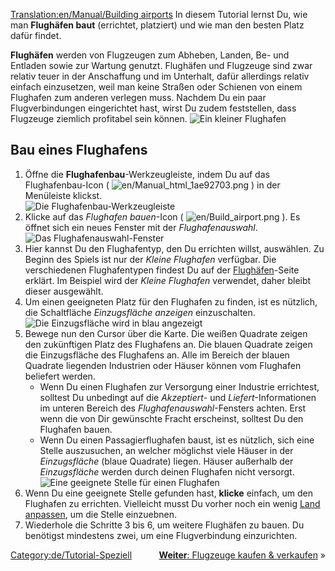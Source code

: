 [[Translation:en/Manual/Building airports]]
{{de/Tutorial}}
In diesem Tutorial lernst Du, wie man '''Flughäfen baut''' (errichtet, platziert) und wie man den besten Platz dafür findet.

'''Flughäfen''' werden von Flugzeugen zum Abheben, Landen, Be- und Entladen sowie zur Wartung genutzt. Flughäfen und Flugzeuge sind zwar relativ teuer in der Anschaffung und im Unterhalt, dafür allerdings relativ einfach einzusetzen, weil man keine Straßen oder Schienen von einem Flughafen zum anderen verlegen muss. Nachdem Du ein paar Flugverbindungen eingerichtet hast, wirst Du zudem feststellen, dass Flugzeuge ziemlich profitabel sein können.
[[File:en/Build-airport-1.png|frame|none|Ein kleiner Flughafen]]

== Bau eines Flughafens ==
# Öffne die '''Flughafenbau'''-Werkzeugleiste, indem Du auf das Flughafenbau-Icon ( [[File:en/Manual html 1ae92703.png]] ) in der Menüleiste klickst.<br/>[[File:en/Airport construction.png|frame|none|Die Flughafenbau-Werkzeugleiste]]
# Klicke auf das ''Flughafen bauen''-Icon ( [[File:en/Build airport.png]] ). Es öffnet sich ein neues Fenster mit der ''Flughafenauswahl''.<br/>[[File:en/Build-airport-2.png|frame|none|Das ''Flughafenauswahl''-Fenster]]
# Hier kannst Du den Flughafentyp, den Du errichten willst, auswählen. Zu Beginn des Spiels ist nur der ''Kleine Flughafen'' verfügbar. Die verschiedenen Flughafentypen findest Du auf der [[de/Flughafen|Flughäfen]]-Seite erklärt. Im Beispiel wird der ''Kleine Flughafen'' verwendet, daher bleibt dieser ausgewählt.
# Um einen geeigneten Platz für den Flughafen zu finden, ist es nützlich, die Schaltfläche ''Einzugsfläche anzeigen'' einzuschalten.<br/>[[File:en/Coverage-area-highlight.png|frame|none|Die Einzugsfläche wird in blau angezeigt]]
# Bewege nun den Cursor über die Karte. Die weißen Quadrate zeigen den zukünftigen Platz des Flughafens an. Die blauen Quadrate zeigen die Einzugsfläche des Flughafens an. Alle im Bereich der blauen Quadrate liegenden Industrien oder Häuser können vom Flughafen beliefert werden.
#* Wenn Du einen Flughafen zur Versorgung einer Industrie errichtest, solltest Du unbedingt auf die ''Akzeptiert''- und ''Liefert''-Informationen im unteren Bereich des ''Flughafenauswahl''-Fensters achten. Erst wenn die von Dir gewünschte Fracht erscheinst, solltest Du den Flughafen bauen.
#* Wenn Du einen Passagierflughafen baust, ist es nützlich, sich eine Stelle auszusuchen, an welcher möglichst viele Häuser in der ''Einzugsfläche'' (blaue Quadrate) liegen. Häuser außerhalb der ''Einzugsfläche'' werden durch deinen Flughafen nicht versorgt.<br/>[[File:en/Build-airport-3.png|frame|none|Eine geeignete Stelle für einen Flughafen]]
# Wenn Du eine geeignete Stelle gefunden hast, '''klicke''' einfach, um den Flughafen zu errichten. Vielleicht musst Du vorher noch ein wenig [[de/Manual/Landschaftsbau|Land anpassen]], um die Stelle einzuebnen.
# Wiederhole die Schritte 3 bis 6, um weitere Flughäfen zu bauen. Du benötigst mindestens zwei, um eine Flugverbindung einzurichten.

<span style="float: right">[[de/Manual/Flugzeuge kaufen und verkaufen|'''Weiter''': Flugzeuge kaufen & verkaufen]] &raquo;</span>

[[Category:de/Tutorial-Speziell]]
